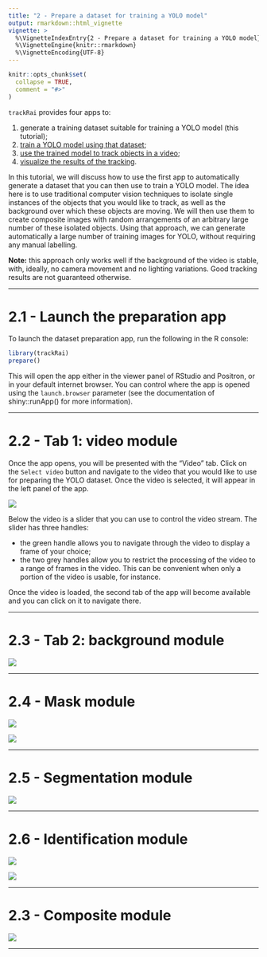 ```yaml
---
title: "2 - Prepare a dataset for training a YOLO model"
output: rmarkdown::html_vignette
vignette: >
  %\VignetteIndexEntry{2 - Prepare a dataset for training a YOLO model}
  %\VignetteEngine{knitr::rmarkdown}
  %\VignetteEncoding{UTF-8}
---
```


```r
knitr::opts_chunk$set(
  collapse = TRUE,
  comment = "#>"
)
```

`trackRai` provides four apps to: 

1. generate a training dataset suitable for training a YOLO model (this tutorial);
2. [train a YOLO model using that dataset](https://swarm-lab.github.io/trackRai/articles/z3_train.html);
3. [use the trained model to track objects in a video](https://swarm-lab.github.io/trackRai/articles/z4_track.html);
4. [visualize the results of the tracking](https://swarm-lab.github.io/trackRai/articles/z5_visualize.html). 

In this tutorial, we will discuss how to use the first app to automatically 
generate a dataset that you can then use to train a YOLO model. The idea here is
to use traditional computer vision techniques to isolate single instances of the 
objects that you would like to track, as well as the background over which these 
objects are moving. We will then use them to create composite images with random
arrangements of an arbitrary large number of these isolated objects. Using that 
approach, we can generate automatically a large number of training images for 
YOLO, without requiring any manual labelling.  

**Note:** this approach only works well if the background of the video is stable, 
with, ideally, no camera movement and no lighting variations. Good tracking 
results are not guaranteed otherwise. 

---

# 2.1 - Launch the preparation app

To launch the dataset preparation app, run the following in the R console:

```r
library(trackRai)
prepare()
```

This will open the app either in the viewer panel of RStudio and Positron, or in
your default internet browser. You can control where the app is opened using the
`launch.browser` parameter (see the documentation of shiny::runApp() for more
information).

---

# 2.2 - Tab 1: video module

Once the app opens, you will be presented with the "Video" tab. Click on the 
`Select video` button and navigate to the video that you would like to use for 
preparing the YOLO dataset. Once the video is selected, it will appear in the 
left panel of the app. 

![](../man/figures/prepare/1_video.jpg)

Below the video is a slider that you can use to control the video stream. The 
slider has three handles: 

+ the green handle allows you to navigate through the video to display a frame 
of your choice; 
+ the two grey handles allow you to restrict the processing of the video to a 
range of frames in the video. This can be convenient when only a portion of the 
video is usable, for instance. 

Once the video is loaded, the second tab of the app will become available and 
you can click on it to navigate there. 

---

# 2.3 - Tab 2: background module

![](../man/figures/prepare/2_background.jpg)

---

# 2.4 - Mask module

![](../man/figures/prepare/3_mask.jpg)

![](../man/figures/prepare/4_mask.jpg)

---

# 2.5 - Segmentation module

![](../man/figures/prepare/5_segmentation.jpg)

---

# 2.6 - Identification module

![](../man/figures/prepare/6_identification.jpg)

![](../man/figures/prepare/7_identification.jpg)

---

# 2.3 - Composite module

![](../man/figures/prepare/8_composite.jpg)

---